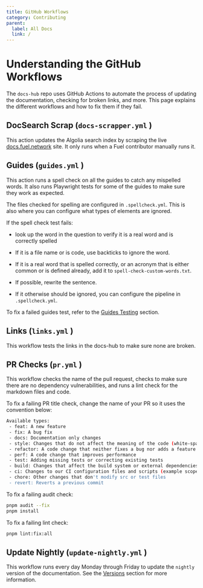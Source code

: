 ```yaml
---
title: GitHub Workflows
category: Contributing
parent:
  label: All Docs
  link: /
---
```


# Understanding the GitHub Workflows

The `docs-hub` repo uses GitHub Actions to automate the process of updating the documentation, checking for broken links, and more. This page explains the different workflows and how to fix them if they fail.

## DocSearch Scrap (`docs-scrapper.yml` )

This action updates the Algolia search index by scraping the live [docs.fuel.network](http://docs.fuel.network) site. It only runs when a Fuel contributor manually runs it.

## Guides (`guides.yml` )

This action runs a spell check on all the guides to catch any mispelled words. It also runs Playwright tests for some of the guides to make sure they work as expected.

The files checked for spelling are configured in `.spellcheck.yml`. This is also where you can configure what types of elements are ignored.

If the spell check test fails:

- look up the word in the question to verify it is a real word and is correctly spelled
- If it is a file name or is code, use backticks to ignore the word.
- If it is a real word that is spelled correctly, or an acronym that is either common or is defined already, add it to `spell-check-custom-words.txt`.

- If possible, rewrite the sentence.
- If it otherwise should be ignored, you can configure the pipeline in `.spellcheck.yml`.

To fix a failed guides test, refer to the [Guides Testing](/docs/contributing/guides/#testing) section.

## Links (`links.yml` )

This workflow tests the links in the docs-hub to make sure none are broken.

## PR Checks (`pr.yml` )

This workflow checks the name of the pull request, checks to make sure there are no dependency vulnerabilities, and runs a lint check for the markdown files and code.

To fix a failing PR title check, change the name of your PR so it uses the convention below:

```sh
Available types:
 - feat: A new feature
 - fix: A bug fix
 - docs: Documentation only changes
 - style: Changes that do not affect the meaning of the code (white-space, formatting, missing semi-colons, etc)
 - refactor: A code change that neither fixes a bug nor adds a feature
 - perf: A code change that improves performance
 - test: Adding missing tests or correcting existing tests
 - build: Changes that affect the build system or external dependencies (example scopes: gulp, broccoli, npm)
 - ci: Changes to our CI configuration files and scripts (example scopes: Travis, Circle, BrowserStack, SauceLabs)
 - chore: Other changes that don't modify src or test files
 - revert: Reverts a previous commit
```

To fix a failing audit check:

```bash
pnpm audit --fix
pnpm install
```

To fix a failing lint check:

```bash
pnpm lint:fix:all 
```

## Update Nightly (`update-nightly.yml` )

This workflow runs every day Monday through Friday to update the `nightly` version of the documentation. See the [Versions](/docs/contributing/versions) section for more information.
